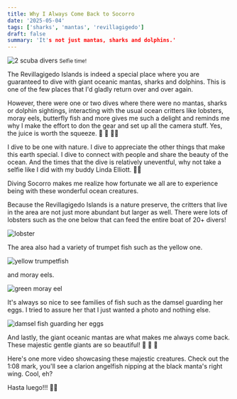 ```yaml
---
title: Why I Always Come Back to Socorro
date: '2025-05-04'
tags: ['sharks', 'mantas', 'revillagigedo']
draft: false
summary: 'It's not just mantas, sharks and dolphins.'
---
```


<Image
  src="/static/images/socorro-apr2025/linda-g-selfie.jpg"
  width={800}
  height={600}
  alt="2 scuba divers"
/>
<small>Selfie time!</small>

The Revillagigedo Islands is indeed a special place where you are guaranteed to dive with giant oceanic mantas, sharks and dolphins. This is one of the few places that I'd gladly return over and over again.

However, there were one or two dives where there were no mantas, sharks or dolphin sightings, interacting with the usual ocean critters like lobsters, moray eels, butterfly fish and more gives me such a delight and reminds me why I make the effort to don the gear and set up all the camera stuff. Yes, the juice is worth the squeeze. 🍊 🍋 🍋‍🟩

I dive to be one with nature. I dive to appreciate the other things that make this earth special. I dive to connect with people and share the beauty of the ocean. And the times that the dive is relatively uneventful, why not take a selfie like I did with my buddy Linda Elliott. 🤳🏽

Diving Socorro makes me realize how fortunate we all are to experience being with these wonderful ocean creatures.

Because the Revillagigedo Islands is a nature preserve, the critters that live in the area are not just more abundant but larger as well. There were lots of lobsters such as the one below that can feed the entire boat of 20+ divers!

<Image src="/static/images/socorro-apr2025/lobster.jpg" width={800} height={600} alt="lobster" />

The area also had a variety of trumpet fish such as the yellow one.

<Image
  src="/static/images/socorro-apr2025/yellow-trumpetfish.jpg"
  width={800}
  height={600}
  alt="yellow trumpetfish"
/>

and moray eels.

<Image
  src="/static/images/socorro-apr2025/green-moray-eel.jpg"
  width={800}
  height={600}
  alt="green moray eel"
/>

It's always so nice to see families of fish such as the damsel guarding her eggs. I tried to assure her that I just wanted a photo and nothing else.

<Image
  src="/static/images/socorro-apr2025/damsel-eggs.jpg"
  width={800}
  height={600}
  alt="damsel fish guarding her eggs"
/>

And lastly, the giant oceanic mantas are what makes me always come back. These majestic gentle giants are so beautiful! 🦋 🪷 🌊

Here's one more video showcasing these majestic creatures. Check out the 1:08 mark, you'll see a clarion angelfish nipping at the black manta's right wing. Cool, eh?

<YouTube embedId="t4MYzHNCuX4?si=E6tDUHoniSMovVey" />

Hasta luego!!! 👋🏼
